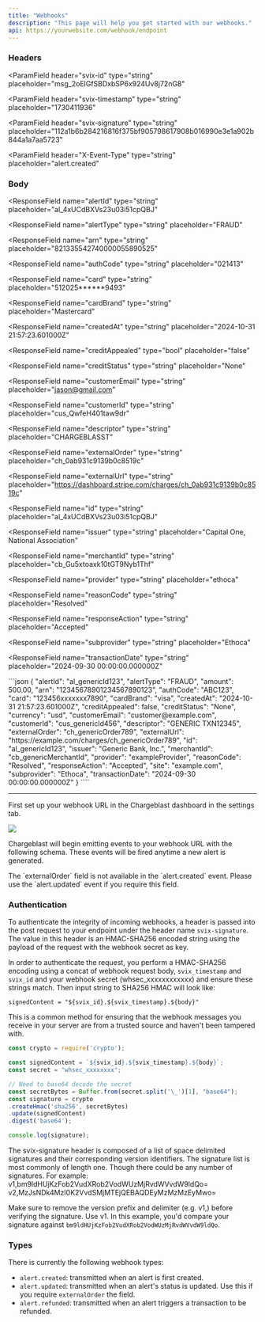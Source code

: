 ```yaml
---
title: "Webhooks"
description: "This page will help you get started with our webhooks."
api: https://yourwebsite.com/webhook/endpoint
---
```


### Headers

<ParamField
  header="svix-id"
  type="string"
  placeholder="msg_2oElGfSBDxbSP6x924Uv8j72nG8"
></ParamField>
<ParamField
  header="svix-timestamp"
  type="string"
  placeholder="1730411936"
></ParamField>
<ParamField
  header="svix-signature"
  type="string"
  placeholder="112a1b6b284216816f375bf905798617908b016990e3e1a902b844a1a7aa5723"
></ParamField>
<ParamField
  header="X-Event-Type"
  type="string"
  placeholder="alert.created"
></ParamField>
### Body
  <Expandable title="properties">

<ResponseField
  name="alertId"
  type="string"
  placeholder="al_4xUCdBXVs23u03i51cpQBJ"
></ResponseField>
<ResponseField
  name="alertType"
  type="string"
  placeholder="FRAUD"
></ResponseField>
<ResponseField name="amount" type="float" placeholder="100.65"></ResponseField>
<ResponseField
  name="arn"
  type="string"
  placeholder="821335542740000055890525"
></ResponseField>
<ResponseField
  name="authCode"
  type="string"
  placeholder="021413"
></ResponseField>
<ResponseField
  name="card"
  type="string"
  placeholder="512025******9493"
></ResponseField>
<ResponseField
  name="cardBrand"
  type="string"
  placeholder="Mastercard"
></ResponseField>
<ResponseField
  name="createdAt"
  type="string"
  placeholder="2024-10-31 21:57:23.601000Z"
></ResponseField>
<ResponseField
  name="creditAppealed"
  type="bool"
  placeholder="false"
></ResponseField>
<ResponseField
  name="creditStatus"
  type="string"
  placeholder="None"
></ResponseField>
<ResponseField name="currency" type="string" placeholder="USD"></ResponseField>
<ResponseField
  name="customerEmail"
  type="string"
  placeholder="jason@gmail.com"
></ResponseField>
<ResponseField
  name="customerId"
  type="string"
  placeholder="cus_QwfeH401taw9dr"
></ResponseField>
<ResponseField
  name="descriptor"
  type="string"
  placeholder="CHARGEBLASST"
></ResponseField>
<ResponseField
  name="externalOrder"
  type="string"
  placeholder="ch_0ab931c9139b0c8519c"
></ResponseField>
<ResponseField
  name="externalUrl"
  type="string"
  placeholder="https://dashboard.stripe.com/charges/ch_0ab931c9139b0c8519c"
></ResponseField>
<ResponseField
  name="id"
  type="string"
  placeholder="al_4xUCdBXVs23u03i51cpQBJ"
></ResponseField>
<ResponseField
  name="issuer"
  type="string"
  placeholder="Capital One, National Association"
></ResponseField>
<ResponseField
  name="merchantId"
  type="string"
  placeholder="cb_Gu5xtoaxk10tGT9Nyb1Thf"
></ResponseField>
<ResponseField
  name="provider"
  type="string"
  placeholder="ethoca"
></ResponseField>
<ResponseField
  name="reasonCode"
  type="string"
  placeholder="Resolved"
></ResponseField>
<ResponseField
  name="responseAction"
  type="string"
  placeholder="Accepted"
></ResponseField>
<ResponseField name="site" type="string" placeholder=""></ResponseField>
<ResponseField
  name="subprovider"
  type="string"
  placeholder="Ethoca"
></ResponseField>
<ResponseField
  name="transactionDate"
  type="string"
  placeholder="2024-09-30 00:00:00.000000Z"
></ResponseField>
</Expandable>

<ResponseExample>
```json
{
    "alertId": "al_genericId123",
    "alertType": "FRAUD",
    "amount": 500.00,
    "arn": "12345678901234567890123",
    "authCode": "ABC123",
    "card": "123456xxxxxxx7890",
    "cardBrand": "visa",
    "createdAt": "2024-10-31 21:57:23.601000Z",
    "creditAppealed": false,
    "creditStatus": "None",
    "currency": "usd",
    "customerEmail": "customer@example.com",
    "customerId": "cus_genericId456",
    "descriptor": "GENERIC TXN12345",
    "externalOrder": "ch_genericOrder789",
    "externalUrl": "https://example.com/charges/ch_genericOrder789",
    "id": "al_genericId123",
    "issuer": "Generic Bank, Inc.",
    "merchantId": "cb_genericMerchantId",
    "provider": "exampleProvider",
    "reasonCode": "Resolved",
    "responseAction": "Accepted",
    "site": "example.com",
    "subprovider": "Ethoca",
    "transactionDate": "2024-09-30 00:00:00.000000Z"
}
````
</ResponseExample>

---

First set up your webhook URL in the Chargeblast dashboard in the settings tab.

![](/images/reference/webhooksetup.png)

Chargeblast will begin emitting events to your webhook URL with the following schema. These events will be fired anytime a new alert is generated.

<Note>
  The `externalOrder` field is not available in the `alert.created` event.
  Please use the `alert.updated` event if you require this field.
</Note>

### Authentication

To authenticate the integrity of incoming webhooks, a header is passed into the post request to your endpoint under the header name `svix-signature`. The value in this header is an HMAC-SHA256 encoded string using the payload of the request with the webhook secret as key.

In order to authenticate the request, you perform a HMAC-SHA256 encoding using a concat of webhook request body, `svix_timestamp` and `svix_id` and your webhook secret (whsec_xxxxxxxxxxxx) and ensure these strings match. Then input string to SHA256 HMAC will look like:

`signedContent = "${svix_id}.${svix_timestamp}.${body}"`

This is a common method for ensuring that the webhook messages you receive in your server are from a trusted source and haven't been tampered with.

```Javascript
const crypto = require('crypto');

const signedContent = `${svix_id}.${svix_timestamp}.${body}`;
const secret = "whsec_xxxxxxxx";

// Need to base64 decode the secret
const secretBytes = Buffer.from(secret.split('\_')[1], "base64");
const signature = crypto
.createHmac('sha256', secretBytes)
.update(signedContent)
.digest('base64');

console.log(signature);
```

The svix-signature header is composed of a list of space delimited signatures and their corresponding version identifiers. The signature list is most commonly of length one. Though there could be any number of signatures. For example:
v1,bm9ldHUjKzFob2VudXRob2VodWUzMjRvdWVvdW9ldQo= v2,MzJsNDk4MzI0K2VvdSMjMTEjQEBAQDEyMzMzMzEyMwo=

Make sure to remove the version prefix and delimiter (e.g. v1,) before verifying the signature. Use v1. In this example, you'd compare your signature against `bm9ldHUjKzFob2VudXRob2VodWUzMjRvdWVvdW9ldQo`.

### Types

There is currently the following webhook types:

- `alert.created`: transmitted when an alert is first created.
- `alert.updated`: transmitted when an alert's status is updated. Use this if you require `externalOrder` the field.
- `alert.refunded`: transmitted when an alert triggers a transaction to be refunded.
